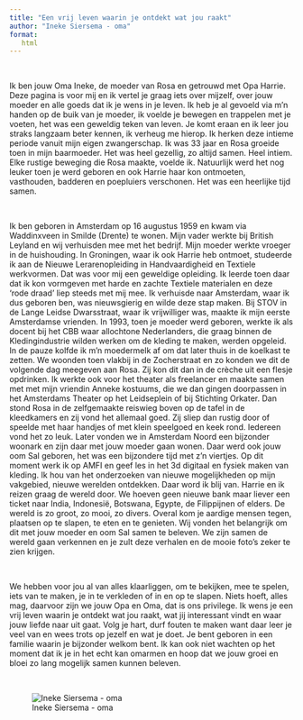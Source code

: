 ```yaml
---
title: "Een vrij leven waarin je ontdekt wat jou raakt"
author: "Ineke Siersema - oma"
format:
   html
---
```


<br>

Ik ben jouw Oma Ineke, de moeder van Rosa en getrouwd met Opa Harrie. Deze pagina is voor mij en ik vertel je graag iets over mijzelf, over jouw moeder en alle goeds dat ik je wens in je leven. Ik heb je al gevoeld via m'n handen op de buik van je moeder, ik voelde je bewegen en trappelen met je voeten, het was een geweldig teken van leven. Je komt eraan en ik leer jou straks langzaam beter kennen, ik verheug me hierop. Ik herken deze intieme periode vanuit mijn eigen zwangerschap. Ik was 33 jaar en Rosa groeide toen in mijn baarmoeder. Het was heel gezellig, zo altijd samen. Heel intiem. Elke rustige beweging die Rosa maakte, voelde ik. Natuurlijk werd het nog leuker toen je werd geboren en ook Harrie haar kon ontmoeten, vasthouden, badderen en poepluiers verschonen. Het was een heerlijke tijd samen.

<br>

Ik ben geboren in Amsterdam op 16 augustus 1959 en kwam via Waddinxveen in Smilde (Drente) te wonen. Mijn vader werkte bij British Leyland en wij verhuisden mee met het bedrijf. Mijn moeder werkte vroeger in de huishouding. In Groningen, waar ik ook Harrie heb ontmoet, studeerde ik aan de Nieuwe Lerarenopleiding in Handvaardigheid en Textiele werkvormen. Dat was voor mij een geweldige opleiding. Ik leerde toen daar dat ik kon vormgeven met harde en zachte Textiele materialen en deze 'rode draad' liep steeds met mij mee. Ik verhuisde naar Amsterdam, waar ik dus geboren ben, was nieuwsgierig en wilde deze stap maken. Bij STOV in de Lange Leidse Dwarsstraat, waar ik vrijwilliger was, maakte ik mijn eerste Amsterdamse vrienden. In 1993, toen je moeder werd geboren, werkte ik als docent bij het CBB waar allochtone Nederlanders, die graag binnen de Kledingindustrie wilden werken om de kleding te maken, werden opgeleid. In de pauze kolfde ik m'n moedermelk af om dat later thuis in de koelkast te zetten. We woonden toen vlakbij in de Zocherstraat en zo konden we dit de volgende dag meegeven aan Rosa. Zij kon dit dan in de crèche uit een flesje opdrinken. Ik werkte ook voor het theater als freelancer en maakte samen met met mijn vriendin Anneke kostuums, die we dan gingen doorpassen in het Amsterdams Theater op het Leidseplein of bij Stichting Orkater. Dan stond Rosa in de zelfgemaakte reiswieg boven op de tafel in de kleedkamers en zij vond het allemaal goed. Zij sliep dan rustig door of speelde met haar handjes of met klein speelgoed en keek rond. Iedereen vond het zo leuk. Later vonden we in Amsterdam Noord een bijzonder woonark en zijn daar met jouw moeder gaan wonen. Daar werd ook jouw oom Sal geboren, het was een bijzondere tijd met z'n viertjes. Op dit moment werk ik op AMFI en geef les in het 3d digitaal en fysiek maken van kleding. Ik hou van het onderzoeken van nieuwe mogelijkheden op mijn vakgebied, nieuwe werelden ontdekken. Daar word ik blij van. Harrie en ik reizen graag de wereld door. We hoeven geen nieuwe bank maar liever een ticket naar India, Indonesië, Botswana, Egypte, de Filippijnen of elders. De wereld is zo groot, zo mooi, zo divers. Overal kom je aardige mensen tegen, plaatsen op te slapen, te eten en te genieten. Wij vonden het belangrijk om dit met jouw moeder en oom Sal samen te beleven. We zijn samen de wereld gaan verkennen en je zult deze verhalen en de mooie foto's zeker te zien krijgen.

<br>

We hebben voor jou al van alles klaarliggen, om te bekijken, mee te spelen, iets van te maken, je in te verkleden of in en op te slapen. Niets hoeft, alles mag, daarvoor zijn we jouw Opa en Oma, dat is ons privilege. Ik wens je een vrij leven waarin je ontdekt wat jou raakt, wat jij interessant vindt en waar jouw liefde naar uit gaat. Volg je hart, durf fouten te maken want daar leer je veel van en wees trots op jezelf en wat je doet. Je bent geboren in een familie waarin je bijzonder welkom bent. Ik kan ook niet wachten op het moment dat ik je in het echt kan omarmen en hoop dat we jouw groei en bloei zo lang mogelijk samen kunnen beleven.

<br>

![Ineke Siersema - oma](/images/Ineke.jpg)

